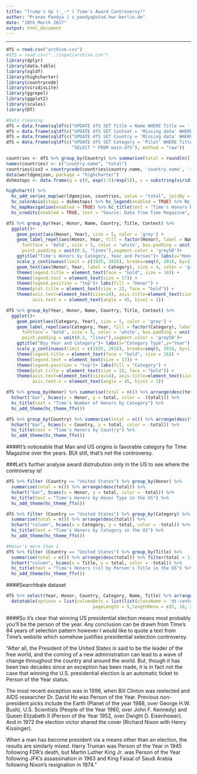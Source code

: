 ```yaml
---
title: "Trump's Up (-_-* ) Time's Award Controversy!"
author: "Pranav Pandya | s_pandya@stud.hwr-berlin.de"
date: "10th March 2017"
output: html_document
---
```


-----------------------------------------------------------

```r
dfS = read.csv("archive.csv")
#dfS = read.csv("../input/archive.csv")
library(dplyr)
library(data.table)
library(sqldf)
library(highcharter) 
library(countrycode)
library(viridisLite)
library(ggrepel)
library(ggplot2)
library(scales)
library(DT)

#Data cleaning 
dfS = data.frame(sqldf(c("UPDATE dfS SET Title = Name WHERE Title == ''", "SELECT * FROM main.dfS"), method = "raw"))
dfS = data.frame(sqldf(c("UPDATE dfS SET Context = 'Missing data' WHERE Context == ''", "SELECT * FROM main.dfS"), method = "raw"))
dfS = data.frame(sqldf(c("UPDATE dfS SET Country = 'Missing data' WHERE Country == ''", "SELECT * FROM main.dfS"), method = "raw"))
dfS = data.frame(sqldf(c("UPDATE dfS SET Category = 'Pilot' WHERE Title == 'US Air Mail Pilot'", 
                         "SELECT * FROM main.dfS"), method = "raw"))
```


```r
countries <- dfS %>% group_by(Country) %>% summarise(total = round(n()))
names(countries) <- c("country.name", "total")
countries$iso3 = countrycode(countries$country.name, 'country.name', 'iso3c')
data(worldgeojson, package = "highcharter")
dshmstops <- data.frame(q = c(0, exp(1:5)/exp(5)), c = substring(viridis(5 + 1, option = "D"), 0, 7)) %>%  list_parse2()

highchart() %>% 
  hc_add_series_map(worldgeojson, countries, value = "total", joinBy = "iso3") %>% 
  hc_colorAxis(stops = dshmstops) %>% hc_legend(enabled = TRUE) %>% hc_add_theme(hc_theme_ffx()) %>% 
  hc_mapNavigation(enabled = TRUE) %>% hc_title(text = "Time's Honors by Country") %>%
  hc_credits(enabled = TRUE, text = "Source: Data from Time Magazine", style = list(fontSize = "10px")) 
```

```r
dfS %>% group_by(Year, Honor, Name, Country, Title, Context) %>% 
  ggplot()+ 
    geom_point(aes(Honor, Year), size = 5, color = 'grey') +
    geom_label_repel(aes(Honor, Year, fill = factor(Honor), label = Name),
      fontface = 'bold', size = 5, color = 'white', box.padding = unit(0.35, "lines"),
      point.padding = unit(0.5, "lines"),segment.color = 'grey50')+
    ggtitle("Time's Honors by Category, Year and Person")+ labs(x="Honor Type",y="Year") +
    scale_y_continuous(limit = c(1925, 2016), breaks=seq(0, 2016, by=1)) +
    geom_text(aes(Honor, Year, label = Category), size = 4, color = 'grey50', fontface = 'bold', hjust = 1, nudge_x = -0.3) +
    theme(legend.title = element_text(face = "bold", size = 16)) + 
    theme(legend.text = element_text(size = 17)) +
    theme(legend.position = "top")+ labs(fill = "Honor") +  
    theme(plot.title = element_text(size = 22, face = "bold")) +
    theme(axis.text=element_text(size=14), axis.title=element_text(size=16,face="bold"), 
          axis.text.x = element_text(angle = 45, hjust = 1))
```

```r
dfS %>% group_by(Year, Honor, Name, Country, Title, Context) %>% 
  ggplot()+ 
    geom_point(aes(Category, Year), size = 5, color = 'grey') +
    geom_label_repel(aes(Category, Year, fill = factor(Category), label = Context),
      fontface = 'bold', size = 5, color = 'white', box.padding = unit(0.35, "lines"),
      point.padding = unit(0.5, "lines"),segment.color = 'grey50')+
    ggtitle("Byy Year and Category")+ labs(x="Category Type",y="Year") +
    scale_y_continuous(limit = c(1925, 2016), breaks=seq(0, 2016, by=1)) +
    theme(legend.title = element_text(face = "bold", size = 16)) + 
    theme(legend.text = element_text(size = 17)) +
    theme(legend.position = "top")+ labs(fill = "Category") +  
    theme(plot.title = element_text(size = 22, face = "bold")) +
    theme(axis.text=element_text(size=14), axis.title=element_text(size=16,face="bold"), 
          axis.text.x = element_text(angle = 45, hjust = 1))
```



```r
dfS %>% group_by(Honor) %>% summarise(total = n()) %>% arrange(desc(total)) %>%
  hchart("bar", hcaes(x = Honor, y = total, color = -(total))) %>%
  hc_title(text = "Time's Number of Honors by Category") %>%
  hc_add_theme(hc_theme_ffx()) 

dfS %>% group_by(Country) %>% summarise(total = n()) %>% arrange(desc(total)) %>%
  hchart("bar", hcaes(x = Country, y = total, color = -total)) %>%
  hc_title(text = "Time's Honors by Country") %>%
  hc_add_theme(hc_theme_ffx()) 

```
####It's noticeable that Man and US origins is favorable category for Time Magazine over the years. BUt still, that's not the controversy.

###Let's further analyse award distrubution only in the US to see where the controversy is!
```r
dfS %>% filter (Country == "United States") %>% group_by(Honor) %>% 
  summarise(total = n()) %>% arrange(desc(total)) %>%
  hchart("bar", hcaes(x = Honor, y = total, color = -total)) %>%
  hc_title(text = "Time's Honors by Honor Type in the US") %>%
  hc_add_theme(hc_theme_ffx()) 

dfS %>% filter (Country == "United States") %>% group_by(Category) %>% 
  summarise(total = n()) %>% arrange(desc(total)) %>%
  hchart("column", hcaes(x = Category, y = total, color = -total)) %>%
  hc_title(text = "Time's Honors by Category in the US") %>%
  hc_add_theme(hc_theme_ffx()) 

#Honor's more than 1
dfS %>% filter (Country == "United States") %>% group_by(Title) %>%
  summarise(total = n()) %>% arrange(desc(total)) %>% filter(total > 1)  %>%
  hchart("column", hcaes(x = Title, y = total, color = -total)) %>%
  hc_title(text = "Time's Honors (>1) by Person's Title in the US") %>%
  hc_add_theme(hc_theme_ffx()) 
```

####Searchbale dataset
```r
dfS %>% select(Year, Honor, Country, Category, Name, Title) %>% arrange(desc(Year)) %>%
  datatable(options = list(columnDefs = list(list(className = 'dt-center', targets = 6)),
                                 pageLength = 5,lengthMenu = c(5, 10, 25, 50, 100)))
```


####So it's clear that winning US presidential election means most probably you'll be the person of the year. Any conclusion can be drawn from Time's 84 years of selection pattern however I would like to quote a text from Time's website which somehow justifies presidential selection controversy. 

"After all, the President of the United States is said to be the leader of the free world, and the coming of a new administration can lead to a wave of change throughout the country and around the world. But, though it has been two decades since an exception has been made, it is in fact not the case that winning the U.S. presidential election is an automatic ticket to Person of the Year status.

The most recent exception was in 1996, when Bill Clinton was reelected and AIDS researcher Dr. David Ho was Person of the Year. Previous non-president picks include the Earth (Planet of the year 1988, over George H.W. Bush), U.S. Scientists (People of the Year 1960, over John F. Kennedy) and Queen Elizabeth II (Person of the Year 1952, over Dwight D. Eisenhower). And in 1972 the election victor shared the cover (Richard Nixon with Henry Kissinger).

When a man has become president via a means other than an election, the results are similarly mixed. Harry Truman was Person of the Year in 1945 following FDR's death, but Martin Luther King Jr. was Person of the Year following JFK's assassination in 1963 and King Faisal of Saudi Arabia following Nixon's resignation in 1974."


